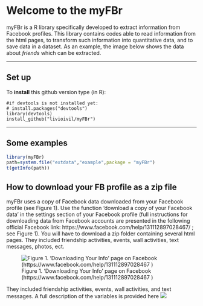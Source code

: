 
# Welcome to the myFBr 
myFBr is a R library specifically developed to extract information from Facebook profiles. This library contains codes able to read information from the html pages, to transform such information into quantitative data, and to save data in a dataset. 
As an example, the image below shows the data about *friends* which can be extracted.


* * *

## Set up

To **install** this github version type (in R):

    #if devtools is not installed yet: 
    # install.packages("devtools") 
    library(devtools)
    install_github("livioivil/myFBr")


* * *

## Some examples

```{r,  message = FALSE}
library(myFBr)
path=system.file("extdata","example",package = "myFBr")
t(getInfo(path))
```

## How to download your FB profile as a zip file

myFBr uses a copy of Facebook data downloaded from your Facebook profile  (see Figure 1). Use the function 'download a copy of your Facebook data' in the settings section of your Facebook profile (full instructions for downloading data from Facebook accounts are presented in the following official Facebook link: https://www.facebook.com/help/131112897028467/ ; see Figure 1). You will have to download a zip folder containing several html pages. They included friendship activities, events, wall activities, text messages, photos, ect.


![Figure 1. 'Downloading Your Info' page on Facebook
(https://www.facebook.com/help/131112897028467 )
](./docs/download.png)


They included friendship activities, events, wall activities, and text messages. A full description of the variables is provided here
![](./docs/table.jpg)
